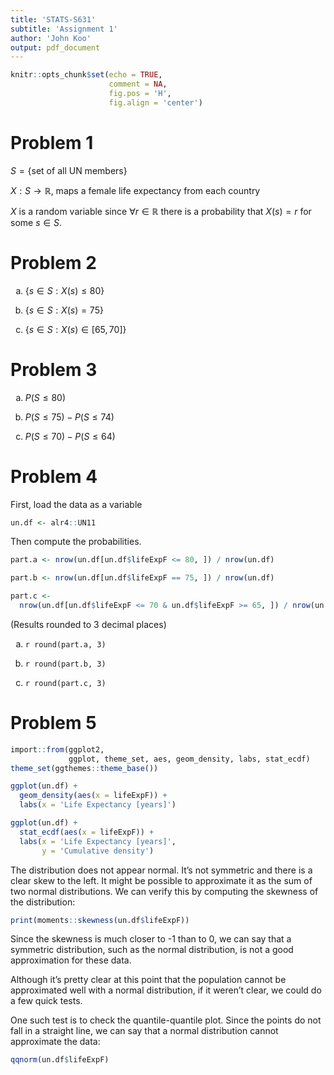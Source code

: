 ```yaml
---
title: 'STATS-S631'
subtitle: 'Assignment 1'
author: 'John Koo'
output: pdf_document
---
```


```r
knitr::opts_chunk$set(echo = TRUE, 
                      comment = NA, 
                      fig.pos = 'H', 
                      fig.align = 'center')
```

# Problem 1

$S = \{\text{set of all UN members}\}$

$X : S \rightarrow \mathbb{R}$, maps a female life expectancy from each country

$X$ is a random variable since $\forall r \in \mathbb{R}$ there is a probability 
that $X(s) = r$ for some $s \in S$.

# Problem 2

a. $\{s \in S : X(s) \leq 80\}$

b. $\{s \in S : X(s) = 75\}$

c. $\{s \in S : X(s) \in [65, 70]\}$

# Problem 3

a. $P(S \leq 80)$

b. $P(S \leq 75) - P(S \leq 74)$

c. $P(S \leq 70) - P(S \leq 64)$

# Problem 4

First, load the data as a variable

```r
un.df <- alr4::UN11
```

Then compute the probabilities.

```r
part.a <- nrow(un.df[un.df$lifeExpF <= 80, ]) / nrow(un.df)

part.b <- nrow(un.df[un.df$lifeExpF == 75, ]) / nrow(un.df)

part.c <- 
  nrow(un.df[un.df$lifeExpF <= 70 & un.df$lifeExpF >= 65, ]) / nrow(un.df)
```

(Results rounded to 3 decimal places)

a. `r round(part.a, 3)`

b. `r round(part.b, 3)`

c. `r round(part.c, 3)`

# Problem 5

```r
import::from(ggplot2, 
             ggplot, theme_set, aes, geom_density, labs, stat_ecdf)
theme_set(ggthemes::theme_base())

ggplot(un.df) + 
  geom_density(aes(x = lifeExpF)) + 
  labs(x = 'Life Expectancy [years]')

ggplot(un.df) + 
  stat_ecdf(aes(x = lifeExpF)) + 
  labs(x = 'Life Expectancy [years]',
       y = 'Cumulative density')
```

The distribution does not appear normal. It's not symmetric and there is a clear
skew to the left. It might be possible to approximate it as the sum of two 
normal distributions. We can verify this by computing the skewness of the
distribution:

```r
print(moments::skewness(un.df$lifeExpF))
```

Since the skewness is much closer to -1 than to 0, we can say that a symmetric
distribution, such as the normal distribution, is not a good approximation for
these data.

Although it's pretty clear at this point that the population cannot be 
approximated well with a normal distribution, if it weren't clear, we could do a
few quick tests.

One such test is to check the quantile-quantile plot. Since the points do not
fall in a straight line, we can say that a normal distribution cannot
approximate the data:

```r
qqnorm(un.df$lifeExpF)
```
